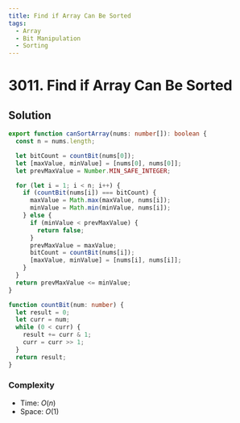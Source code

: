 ```yaml
---
title: Find if Array Can Be Sorted
tags:
  - Array
  - Bit Manipulation
  - Sorting
---
```


# 3011. Find if Array Can Be Sorted

<Badges>
  <LevelBadge level="medium" />
  <TopicBadge name="Array" slug="array" />
  <TopicBadge name="Bit Manipulation" slug="bit-manipulation" />
  <TopicBadge name="Sorting" slug="sorting" />
</Badges>

## Solution

```typescript filename="solution.ts" copy
export function canSortArray(nums: number[]): boolean {
  const n = nums.length;

  let bitCount = countBit(nums[0]);
  let [maxValue, minValue] = [nums[0], nums[0]];
  let prevMaxValue = Number.MIN_SAFE_INTEGER;

  for (let i = 1; i < n; i++) {
    if (countBit(nums[i]) === bitCount) {
      maxValue = Math.max(maxValue, nums[i]);
      minValue = Math.min(minValue, nums[i]);
    } else {
      if (minValue < prevMaxValue) {
        return false;
      }
      prevMaxValue = maxValue;
      bitCount = countBit(nums[i]);
      [maxValue, minValue] = [nums[i], nums[i]];
    }
  }
  return prevMaxValue <= minValue;
}

function countBit(num: number) {
  let result = 0;
  let curr = num;
  while (0 < curr) {
    result += curr & 1;
    curr = curr >> 1;
  }
  return result;
}
```

### Complexity

- Time: $O(n)$
- Space: $O(1)$

<ProblemLink
  codingSite="leetcode"
  href="https://leetcode.com/problems/find-if-array-can-be-sorted"
  title="Find if Array Can Be Sorted"
/>
